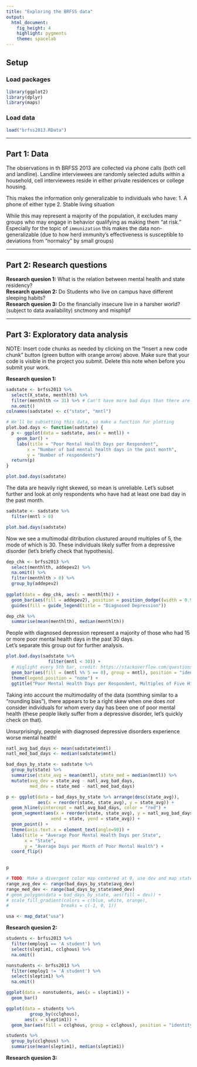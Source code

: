 ```yaml
---
title: "Exploring the BRFSS data"
output: 
  html_document: 
    fig_height: 4
    highlight: pygments
    theme: spacelab
---
```


## Setup

### Load packages

```r
library(ggplot2)
library(dplyr)
library(maps)
```

### Load data

```r
load("brfss2013.RData")
```



* * *

## Part 1: Data

The observations in th BRFSS 2013 are collected via phone calls (both cell and 
landline). Landline interviewees are randomly selected adults within a household, 
cell interviewees reside in either private residences or college housing.

This makes the information only generalizable to individuals who have:
1. A phone of either type
2. Stable living situation

While this may represent a majority of the population, it excludes many groups 
who may engage in behavior qualifying as making them "at risk." Especially for the 
topic of `immunization` this makes the data non-generalizable (due to how herd 
immunity's effectiveness is susceptible to deviations from "normalcy" by small groups)

* * *

## Part 2: Research questions

**Research quesion 1:**
What is the relation between mental health and state residency?  
**Research quesion 2:**
Do Students who live on campus have different sleeping habits?  
**Research quesion 3:**
Do the financially insecure live in a harsher world? (subject to data availability)
snctmony and misphlpf

* * *

## Part 3: Exploratory data analysis

NOTE: Insert code chunks as needed by clicking on the "Insert a new code chunk" 
button (green button with orange arrow) above. Make sure that your code is visible
in the project you submit. Delete this note when before you submit your work.

**Research quesion 1:**

```r
sadstate <- brfss2013 %>%
  select(X_state, menthlth) %>%
  filter(menthlth <= 31) %>% # Can't have more bad days than there are in a month
  na.omit()
colnames(sadstate) <- c("state", "mntl")

# We'll be subsetting this data, so make a function for plotting
plot.bad.days <- function(sadstate) {
  p <- ggplot(data = sadstate, aes(x = mntl)) +
    geom_bar() +
    labs(title = "Poor Mental Health Days per Respondent",
        x = "Number of bad mental health days in the past month",
        y = "Number of respondents")
  return(p)
}

plot.bad.days(sadstate)
```

The data are heavily right skewed, so mean is unreliable. Let's subset further and look at only respondents who have had at least one bad day in the past month.

```r
sadstate <- sadstate %>%
  filter(mntl > 0)

plot.bad.days(sadstate)
```

Now we see a multimodal ditribution clustured around multiples of 5, the mode of which is 30. These individuals likely suffer from a depressive disorder (let's briefly check that hypothesis).

```r
dep_chk <- brfss2013 %>%
  select(menthlth, addepev2) %>%
  na.omit() %>%
  filter(menthlth > 0) %>%
  group_by(addepev2)
  
ggplot(data = dep_chk, aes(x = menthlth)) +
  geom_bar(aes(fill = addepev2), position = position_dodge((width = 0.9))) +
  guides(fill = guide_legend(title = "Diagnosed Depression"))

dep_chk %>%
  summarise(mean(menthlth), median(menthlth))
```

People with diagnosed depression represent a majority of those who had 15 or more poor mental health days in the past 30 days.  
Let's separate this group out for further analysis.

```r
plot.bad.days(sadstate %>%
                filter(mntl < 30)) +
  # Higlight every 5th bar, credit: https://stackoverflow.com/questions/49709563/highlight-every-nth-bar-using-geom-bar
  geom_bar(aes(fill = (mntl %% 5 == 0), group = mntl), position = "identity") +
  theme(legend.position = "none") +
  ggtitle("Poor Mental Health Days per Respondent, Multiples of Five Highlighted")
```

Taking into account the multimodality of the data (somthing similar to a "rounding bias"), there appears to be a right skew when one does *not* consider individuals for whom every day has been one of poor mental health (these people likely suffer from a depressive disorder, let's quickly check on that).

Unsurprisingly, people with diagnosed depressive disorders experience worse mental health!

```r
natl_avg_bad_days <- mean(sadstate$mntl)
natl_med_bad_days <- median(sadstate$mntl)

bad_days_by_state <- sadstate %>%
  group_by(state) %>%
  summarise(state_avg = mean(mntl), state_med = median(mntl)) %>%
  mutate(avg_dev = state_avg - natl_avg_bad_days,
         med_dev = state_med - natl_med_bad_days)

p <- ggplot(data = bad_days_by_state %>% arrange(desc(state_avg)),
            aes(x = reorder(state, state_avg), y = state_avg)) +
  geom_hline(yintercept = natl_avg_bad_days, color = "red") +
  geom_segment(aes(x = reorder(state, state_avg), y = natl_avg_bad_days,
                 xend = state, yend = state_avg)) +
  geom_point() +
  theme(axis.text.x = element_text(angle=90)) +
  labs(title = "Average Poor Mental Health Days per State",
       x = "State",
       y = "Average Days per Month of Poor Mental Health") +
  coord_flip()
 

p

# TODO: Make a divergent color map centered at 0, use dev and map states with deviation
range_avg_dev <- range(bad_days_by_state$avg_dev)
range_med_dev <- range(bad_days_by_state$med_dev)
# geom_polygon(data = bad_days_by_state, aes(fill = dev)) +
# scale_fill_gradient(colors = c(blue, white, orange),
#                    breaks = c(-1, 0, 1))

usa <- map_data("usa")
```



**Research quesion 2:**

```r
students <- brfss2013 %>%
  filter(employ1 == 'A student') %>%
  select(sleptim1, cclghous) %>%
  na.omit()

nonstudents <- brfss2013 %>%
  filter(employ1 != 'A student') %>%
  select(sleptim1) %>%
  na.omit()

ggplot(data = nonstudents, aes(x = sleptim1)) +
  geom_bar()

ggplot(data = students %>%
         group_by(cclghous),
       aes(x = sleptim1)) +
  geom_bar(aes(fill = cclghous, group = cclghous), position = "identity")

students %>%
  group_by(cclghous) %>%
  summarise(mean(sleptim1), median(sleptim1))
```



**Research quesion 3:**

```r

```

